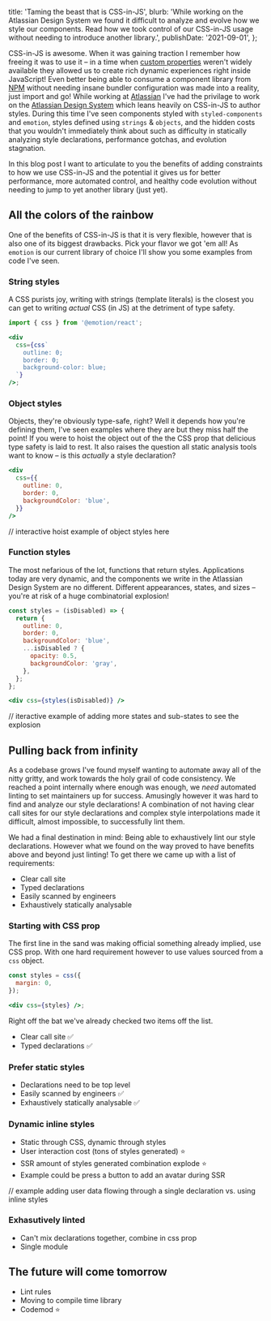   title: 'Taming the beast that is CSS-in-JS',
  blurb:
    'While working on the Atlassian Design System we found it difficult to analyze and evolve how we style our components. Read how we took control of our CSS-in-JS usage without needing to introduce another library.',
  publishDate: '2021-09-01',
};

CSS-in-JS is awesome.
When it was gaining traction I remember how freeing it was to use it –
in a time when [custom properties](https://developer.mozilla.org/en-US/docs/Web/CSS/--*) weren't widely available they allowed us to create rich dynamic experiences right inside JavaScript!
Even better being able to consume a component library from [NPM](https://npmjs.com) without needing insane bundler configuration was made into a reality,
just import and go!
While working at [Atlassian](https://atlassian.com) I've had the privilage to work on the [Atlassian Design System](https://atlassian.design/) which leans heavily on CSS-in-JS to author styles.
During this time I've seen components styled with `styled-components` and `emotion`,
styles defined using `strings` & `objects`,
and the hidden costs that you wouldn't immediately think about such as difficulty in statically analyzing style declarations,
performance gotchas,
and evolution stagnation.

In this blog post I want to articulate to you the benefits of adding constraints to how we use CSS-in-JS and the potential it gives us for better performance,
more automated control,
and healthy code evolution without needing to jump to yet another library (just yet).

## All the colors of the rainbow

One of the benefits of CSS-in-JS is that it is very flexible,
however that is also one of its biggest drawbacks.
Pick your flavor we got 'em all!
As `emotion` is our current library of choice I'll show you some examples from code I've seen.

### String styles

A CSS purists joy,
writing with strings (template literals) is the closest you can get to writing _actual_ CSS (in JS) at the detriment of type safety.

```jsx
import { css } from '@emotion/react';

<div
  css={css`
    outline: 0;
    border: 0;
    background-color: blue;
  `}
/>;
```

### Object styles

Objects, they're obviously type-safe,
right?
Well it depends how you're defining them,
I've seen examples where they are but they miss half the point!
If you were to hoist the object out of the the CSS prop that delicious type safety is laid to rest.
It also raises the question all static analysis tools want to know –
is this _actually_ a style declaration?

```jsx
<div
  css={{
    outline: 0,
    border: 0,
    backgroundColor: 'blue',
  }}
/>
```

// interactive hoist example of object styles here

### Function styles

The most nefarious of the lot,
functions that return styles.
Applications today are very dynamic,
and the components we write in the Atlassian Design System are no different.
Different appearances,
states,
and sizes –
you're at risk of a huge combinatorial explosion!

```jsx
const styles = (isDisabled) => {
  return {
    outline: 0,
    border: 0,
    backgroundColor: 'blue',
    ...isDisabled ? {
      opacity: 0.5,
      backgroundColor: 'gray',
    },
  };
};

<div css={styles(isDisabled)} />
```

// iteractive example of adding more states and sub-states to see the explosion

## Pulling back from infinity

As a codebase grows I've found myself wanting to automate away all of the nitty gritty,
and work towards the holy grail of code consistency.
We reached a point internally where enough was enough,
we _need_ automated linting to set maintainers up for success.
Amusingly however it was hard to find and analyze our style declarations!
A combination of not having clear call sites for our style declarations and complex style interpolations made it difficult,
almost impossible,
to successfully lint them.

We had a final destination in mind: Being able to exhaustively lint our style declarations.
However what we found on the way proved to have benefits above and beyond just linting!
To get there we came up with a list of requirements:

- Clear call site
- Typed declarations
- Easily scanned by engineers
- Exhaustively statically analysable

### Starting with CSS prop

The first line in the sand was making official something already implied,
use CSS prop.
With one hard requirement however to use values sourced from a `css` object.

```jsx
const styles = css({
  margin: 0,
});

<div css={styles} />;
```

Right off the bat we've already checked two items off the list.

- Clear call site ✅
- Typed declarations ✅

### Prefer static styles

- Declarations need to be top level
- Easily scanned by engineers ✅
- Exhaustively statically analysable ✅

### Dynamic inline styles

- Static through CSS, dynamic through styles
- User interaction cost (tons of styles generated) ⭐
- SSR amount of styles generated combination explode ⭐
- Example could be press a button to add an avatar during SSR

// example adding user data flowing through a single declaration vs. using inline styles

### Exhasutively linted

- Can't mix declarations together, combine in css prop
- Single module

## The future will come tomorrow

- Lint rules
- Moving to compile time library
- Codemod ⭐
